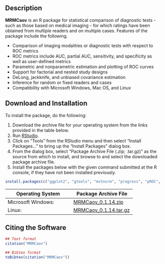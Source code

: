## Description

**MRMCaov** is an R package for statistical comparison of diagnostic tests - such as those based on medical imaging - for which ratings have been obtained from multiple readers and on multiple cases.  Features of the package include the following.

* Comparison of imaging modalities or diagnostic tests with respect to ROC metrics
* ROC metrics include AUC, partial AUC, sensitivity, and specificity as well as user-defined metrics
* Parametric and nonparametric estimation and plotting of ROC curves
* Support for factorial and nested study designs
* DeLong, jackknife, and unbiased covariance estimation
* Inference for random or fixed readers and cases
* Compatibility with Microsoft Windows, Mac OS, and Linux


## Download and Installation

To install the package, do the following:

1. Download the archive file for your operating system from the links provided in the table below.
2. Run [RStudio](https://www.rstudio.com/products/rstudio/).
3. Click on "Tools" from the RStudio menu and then select "Install Packages..." to bring up the "Install Packages" dialog box.
4. From the dialog box, select "Package Archive File (.zip; .tar.gz)" as the source from which to install, and browse to and select the downloaded package archive file.
5. Install the packages below with the given command submitted at the R console, if they have not been installed previously.

```r
install.packages(c("ggplot2", "gtools", "mvtnorm", "progress", "pROC", "tibble"))
```

| Operating System      | Package Archive File | 
|-----------------------|----------------------|
| Microsoft Windows: | [MRMCaov_0.1.14.zip](https://iowa-my.sharepoint.com/:u:/g/personal/bjsmith_uiowa_edu/Efw1nYQFXVVDhK2mDzeLfZMBiGUdDBARc4KPwW6sktEdzg) |
| Linux: | [MRMCaov_0.1.14.tar.gz](https://iowa-my.sharepoint.com/:u:/g/personal/bjsmith_uiowa_edu/EakmIRX_OTBBsnAC7i6hCJIBpacjyoumt5Uiv3nfUgHkeA) |


## Citing the Software

```r
## Text format
citation("MRMCaov")

## Bibtex format
toBibtex(citation("MRMCaov"))
```
